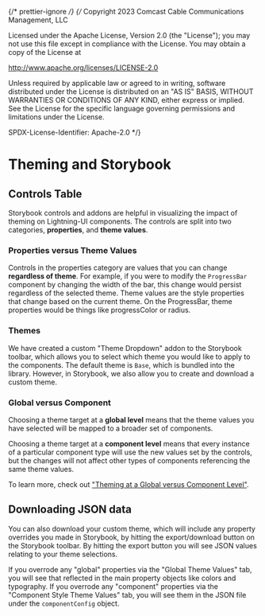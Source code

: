 ﻿{/* prettier-ignore */}
{/*
Copyright 2023 Comcast Cable Communications Management, LLC

Licensed under the Apache License, Version 2.0 (the "License");
you may not use this file except in compliance with the License.
You may obtain a copy of the License at

http://www.apache.org/licenses/LICENSE-2.0

Unless required by applicable law or agreed to in writing, software
distributed under the License is distributed on an "AS IS" BASIS,
WITHOUT WARRANTIES OR CONDITIONS OF ANY KIND, either express or implied.
See the License for the specific language governing permissions and
limitations under the License.

SPDX-License-Identifier: Apache-2.0
\*/}


<Meta title="Docs / Theming/ Use in Storybook" />

# Theming and Storybook

## Controls Table

Storybook controls and addons are helpful in visualizing the impact of theming on Lightning-UI components. The controls are split into two categories, **properties**, and **theme values**.

### Properties versus Theme Values

Controls in the properties category are values that you can change **regardless of theme**. For example, if you were to modify the `ProgressBar` component by changing the width of the bar, this change would persist regardless of the selected theme. Theme values are the style properties that change based on the current theme. On the ProgressBar, theme properties would be things like progressColor or radius.

### Themes

We have created a custom "Theme Dropdown" addon to the Storybook toolbar, which allows you to select which theme you would like to apply to the components. The default theme is `Base`, which is bundled into the library. However, in Storybook, we also allow you to create and download a custom theme.

### Global versus Component

Choosing a theme target at a **global level** means that the theme values you have selected will be mapped to a broader set of components.

Choosing a theme target at a **component level** means that every instance of a particular component type will use the new values set by the controls, but the changes will not affect other types of components referencing the same theme values.

To learn more, check out ["Theming at a Global versus Component Level"](../?path=/story/docs-theming-overview--page#theming-at-a-global-versus-component-level).

## Downloading JSON data

You can also download your custom theme, which will include any property overrides you made in Storybook, by hitting the export/download button on the Storybook toolbar. By hitting the export button you will see JSON values relating to your theme selections.

If you overrode any "global" properties via the "Global Theme Values" tab, you will see that reflected in the main property objects like colors and typography. If you overrode any "component" properties via the "Component Style Theme Values" tab, you will see them in the JSON file under the `componentConfig` object.
